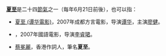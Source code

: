 '''[[夏至|夏至]]'''是二十四[[節氣|節氣]]之一（每年6月21日前後），也可以指：
*[[夏至_(谭华電影)|夏至 (谭华電影)]]，2007年成都方言電影，导演[[谭华|谭华]]，主演[[廖健|廖健]]。
*{{le|夏至 (李睿珺電影)|The Summer Solstice (film)}}，2007年國語電影，导演[[李睿珺|李睿珺]]。
*[[蔡冕麗|蔡冕麗]]，香港作詞人，筆名'''夏至'''。

{{disambig|Cat=二字亞洲相關消歧義}}